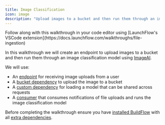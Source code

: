 ```yaml
---
title: Image Classification
icon: image
description: "Upload images to a bucket and then run them through an image classification model."
---
```


<Tip>
    Follow along with this walkthrough in your code editor using [LaunchFlow's VSCode extension](https://docs.launchflow.com/walkthroughs/file-ingestion)
</Tip>


In this walkthrough we will create an endpoint to upload images to a bucket and then run them through an image classification model using [ImageAI](https://github.com/OlafenwaMoses/ImageAI).

We will use:
- An [endpoint](/programming-guide/endpoints) for receiving image uploads from a user
- A [bucket dependency](/dependencies/bucket) to upload the image to a bucket
- A [custom dependency](/programming-guide/dependencies) for loading a model that can be shared across requests
- A [consumer](/programming-guide/consumers) that consumes notifications of file uploads and runs the image classification model


Before completing the walkthrough ensure you have [installed BuildFlow](/programming-guide/install)
with all [extra dependencies](/programming-guide/install#extra-dependencies).

<Tabs groupId="cloud-types">
  <Tab title="GCP">
    <Snippet file="gcp_image_classification.mdx" />
  </Tab>
  <Tab title="AWS">
    <Snippet file="aws_image_classification.mdx" />
  </Tab>
  <Tab title="Local">
    <Snippet file="local_image_classification.mdx" />
    </Tab>
</Tabs>
